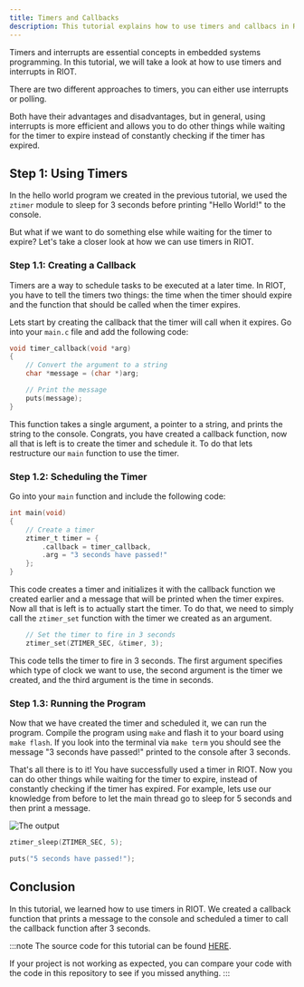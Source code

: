 ```yaml
---
title: Timers and Callbacks
description: This tutorial explains how to use timers and callbacs in RIOT.
---
```



Timers and interrupts are essential concepts in embedded systems programming. In this tutorial, we will take a look at how to use timers and interrupts in RIOT.

There are two different approaches to timers, you can either use interrupts or polling.

Both have their advantages and disadvantages, but in general, using interrupts is more efficient and allows you to do other things while waiting for the timer to expire instead of constantly checking if the timer has expired.

## Step 1: Using Timers

In the hello world program we created in the previous tutorial, we used the `ztimer` module to sleep for 3 seconds before printing "Hello World!" to the console.

But what if we want to do something else while waiting for the timer to expire? Let's take a closer look at how we can use timers in RIOT.

### Step 1.1: Creating a Callback

Timers are a way to schedule tasks to be executed at a later time. In RIOT, you have to tell the timers two things: the time when the timer should expire and the function that should be called when the timer expires.

Lets start by creating the callback that the timer will call when it expires. Go into your `main.c` file and add the following code:

```c
void timer_callback(void *arg)
{
    // Convert the argument to a string
    char *message = (char *)arg;

    // Print the message
    puts(message);
}
```

This function takes a single argument, a pointer to a string, and prints the string to the console. Congrats, you have created a callback function,
now all that is left is to create the timer and schedule it. To do that lets restructure our `main` function to use the timer.

### Step 1.2: Scheduling the Timer

Go into your `main` function and include the following code:

```c
int main(void)
{
    // Create a timer
    ztimer_t timer = {
        .callback = timer_callback,
        .arg = "3 seconds have passed!"
    };
}
```

This code creates a timer and initializes it with the callback function we created earlier and a message that will be printed when the timer expires.
Now all that is left is to actually start the timer. To do that, we need to simply call the `ztimer_set` function with the timer we created as an argument.

```c
    // Set the timer to fire in 3 seconds
    ztimer_set(ZTIMER_SEC, &timer, 3);
```

This code tells the timer to fire in 3 seconds. The first argument specifies which type of clock we want to use, the second argument is the timer we created, and the third argument is the time in seconds.

### Step 1.3: Running the Program

Now that we have created the timer and scheduled it, we can run the program. Compile the program using `make` and flash it to your board using `make flash`.
If you look into the terminal via `make term` you should see the message "3 seconds have passed!" printed to the console after 3 seconds.

That's all there is to it! You have successfully used a timer in RIOT. Now you can do other things while waiting for the timer to expire,
instead of constantly checking if the timer has expired. For example, lets use our knowledge from before to let the main thread go to sleep for 5 seconds and then print a message.

![The output](img/timers/01_output.png)

```c
ztimer_sleep(ZTIMER_SEC, 5);

puts("5 seconds have passed!");
```

## Conclusion

In this tutorial, we learned how to use timers in RIOT. We created a callback function that prints a message to the console and scheduled a timer to call the callback function after 3 seconds.

:::note
The source code for this tutorial can be found [HERE](https://github.com/AnnsAnns/RIOT-Tutorial-Repository/tree/timers).

If your project is not working as expected, you can compare your code with the code in this repository to see if you missed anything.
:::

